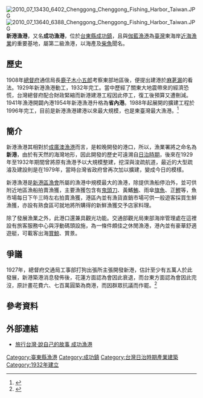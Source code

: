 {{Redirect2|成功漁港|澎湖縣湖西鄉的同名漁港|成功漁港 (澎湖縣)}}
{{Infobox Port
| name = 新港漁港<br><small>Chenggong Fishing Port<br>（成功漁港）
| image = 2010 07 13420 6400 Chenggong Chenggong Fishing Harbor Taiwan.JPG
| imagesize = 280px
| caption = 新港漁港
| country = {{ROC-TW}}
| location = [[臺灣省|臺灣省]][[台東縣|台東縣]][[成功鎮|成功鎮]]
| coordinates = {{coord|23|05|48|N|121|22|57|E|display=title,inline|religion:TW}}
| opened = 
| operated = [[新港區漁會|新港區漁會]]
| owner =
| type = [[台灣漁港列表#法令依據|第二類漁港]]
| sizewater =
| sizeland = 
| size =
| berths =
| wharfs = 
| piers =
| employees =
| leadershiptitle =
| leader =
| blankdetailstitle1 =
| blankdetails1 =
| blankdetailstitle2 =
| blankdetails2 =
| blankdetailstitle3 =
| blankdetails3 =
| arrivals =
| cargotonnage =
| containervolume =
| cargovalue =
| passengertraffic =
| revenue =
| profit =
| blankstatstitle1 =
| blankstats1 =
| blankstatstitle2 =
| blankstats2 =
| blankstatstitle3 =
| blankstats3 =
| website =  
}}
[[File:2010_07_13430_6402_Chenggong_Chenggong_Fishing_Harbor_Taiwan.JPG|thumb]]
[[File:2010_07_13640_6388_Chenggong_Chenggong_Fishing_Harbor_Taiwan.JPG|thumb]]
'''新港漁港'''，又名'''成功漁港'''，位於[[台東縣|台東縣]][[成功鎮|成功鎮]]，且與[[伽藍漁港|伽藍漁港]]為[[臺灣|臺灣]]東海岸[[近海漁業|近海漁業]]的重要基地，屬第二級漁港，以海產及[[柴魚|柴魚]]聞名。

==歷史==
1908年[[總督府|總督府]]通信局長[[鹿子木小五郎|鹿子木小五郎]]考察東部地區後，便提出建港於[[麻荖漏|麻荖漏]]的看法。1929年新港漁港動工，1932年完工。當中歷經了關東大地震帶來的經濟恐慌，台灣總督府配合財政緊縮而新港建港工程因此停工，復工後預算又遭刪減。1941年漁港開闢內港1954年新港漁港升格為'''省內港'''。1988年起展開的擴建工程於1996年完工，目前是新港漁港建港以來最大規模，也是東臺灣最大漁港。<ref name="歷">{{cite book|author=孟祥瀚|title=《成功鎮志歷史篇》|year=2003|month=|publisher=成功鎮公所|location=臺東縣成功鎮|isbn=957-01-4382-7|pages=}}</ref>

== 簡介 ==
{{Unreferenced section|time=2020-04-07T04:35:52+00:00}}
新港漁港其相對於[[成廣澳漁港|成廣澳漁港]]而言，是較晚開發的港口，所以，漁業署將之命名為'''新港'''，由於有天然的海灣地形，因此開發的歷史可遠溯自[[台灣日治時期|日治時期]]，後來在1929年至1932年期間曾將原有漁港予以大規模整建，挖深與浚疏航道，最近的大型疏濬及建設則是在1979年，當時台灣省政府曾再次加以擴建，變成今日的模樣。

新港漁港是[[新港區漁會|新港區漁會]]所屬的漁港中規模最大的漁港，除提供漁船停泊外，並可供附近地區漁船拍賣漁獲，主要漁獲包含有[[鬼頭刀|鬼頭刀]]、黃鰭[[鮪|鮪]]、雨傘[[旗魚|旗魚]]、正[[鰹|鰹]]等，魚市場每日下午三時左右拍賣漁獲，港區內並有漁貨直銷市場可供一般遊客採買生鮮漁獲，亦設有熟食區可就地將所購得的新鮮漁獲交予店家料理。 

除了發展漁業之外，此港口還兼具觀光功能。交通部觀光局東部海岸管理處在這裡設有旅客服務中心與浮動碼頭設施，為一條件頗佳之休閒漁港，港內並有豪華舒適遊艇，可載客出海[[台灣賞鯨|賞鯨]]、賞景。

==爭議==
1927年，總督府交通局工事部打狗出張所主張開發新港，估計至少有五萬人於此發展，新港築港消息發佈後，花蓮方面認為會因此衰退，而台東方面認為會因此完沒，原計畫花費六、七百萬圓築為商港，而因群眾抗議而作罷。<ref name="">{{cite book|author=邱陽蓳、林崑成、李瓊瑩 |title=《臺東蔴荖漏紀實》 |publisher=臺東縣政府 |location=臺東縣臺東市 |isbn=978-986-01-2887-1 |pages=|date=2008年1月}}</ref>

== 參考資料 ==
{{reflist}}

==外部連結==
{{commons category|Chenggong Fishing Harbor}}
*[http://www.clicktaiwan.com.tw/taiwan/2016/index.jsp 旅行台灣‧說自己的故事 成功漁港] {{Wayback|url=http://www.clicktaiwan.com.tw/taiwan/2016/index.jsp |date=20210302104031 }}

{{臺東縣漁港}}
{{台灣漁港}}
{{臺灣總督府交通局}}

[[Category:臺東縣漁港|Category:臺東縣漁港]]
[[Category:成功鎮|Category:成功鎮]]
[[Category:台灣日治時期產業建築|Category:台灣日治時期產業建築]]
[[Category:1932年建立|Category:1932年建立]]